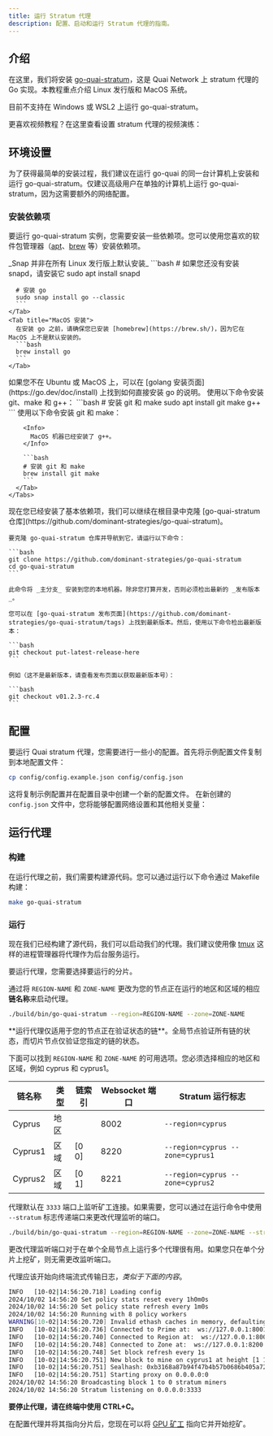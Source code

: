 ```yaml
---
title: 运行 Stratum 代理
description: 配置、启动和运行 Stratum 代理的指南。
---
```


## 介绍

在这里，我们将安装 [go-quai-stratum](https://github.com/dominant-strategies/go-quai-stratum)，这是 Quai Network 上 stratum 代理的 Go 实现。本教程重点介绍 Linux 发行版和 MacOS 系统。

<Warning>目前不支持在 Windows 或 WSL2 上运行 go-quai-stratum。</Warning>

更喜欢视频教程？在这里查看设置 stratum 代理的视频演练：

## 环境设置

为了获得最简单的安装过程，我们建议在运行 go-quai 的同一台计算机上安装和运行 go-quai-stratum。仅建议高级用户在单独的计算机上运行 go-quai-stratum，因为这需要额外的网络配置。

### 安装依赖项

要运行 go-quai-stratum 实例，您需要安装一些依赖项。您可以使用您喜欢的软件包管理器（[apt](https://ubuntu.com/server/docs/package-management)、[brew](https://brew.sh/) 等）安装依赖项。

<Steps>
  <Step title="Go v1.23.0+">
  <Tabs>
    <Tab title="Linux Snap 安装">
    _Snap 并非在所有 Linux 发行版上默认安装_
    ```bash
      # 如果您还没有安装 snapd，请安装它
      sudo apt install snapd

      # 安装 go
      sudo snap install go --classic
      ```
    </Tab>
    <Tab title="MacOS 安装">
      在安装 go 之前，请确保您已安装 [homebrew](https://brew.sh/)，因为它在 MacOS 上不是默认安装的。
      ```bash
      brew install go
      ```
    </Tab>

  </Tabs>
  如果您不在 Ubuntu 或 MacOS 上，可以在 [golang 安装页面](https://go.dev/doc/install) 上找到如何直接安装 go 的说明。
  </Step>
<Step title="Git、Make 和 G++">
    <Tabs>
      <Tab title="Linux 安装">
        使用以下命令安装 git、make 和 g++：
        ```bash
        # 安装 git 和 make
        sudo apt install git make g++
        ```
      </Tab>
      <Tab title="MacOS 安装">
        使用以下命令安装 git 和 make：

        <Info>
          MacOS 机器已经安装了 g++。
        </Info>

        ```bash
        # 安装 git 和 make
        brew install git make
        ```
      </Tab>
    </Tabs>

  </Step>
  <Step title="go-quai-stratum">
    现在您已经安装了基本依赖项，我们可以继续在根目录中克隆 [go-quai-stratum 仓库](https://github.com/dominant-strategies/go-quai-stratum)。

    要克隆 go-quai-stratum 仓库并导航到它，请运行以下命令：

    ```bash
    git clone https://github.com/dominant-strategies/go-quai-stratum
    cd go-quai-stratum
    ```

    此命令将 _主分支_ 安装到您的本地机器。除非您打算开发，否则必须检出最新的 _发布版本_。

    您可以在 [go-quai-stratum 发布页面](https://github.com/dominant-strategies/go-quai-stratum/tags) 上找到最新版本。然后，使用以下命令检出最新版本：

    ```bash
    git checkout put-latest-release-here
    ```

    例如（这不是最新版本，请查看发布页面以获取最新版本号）：

    ```bash
    git checkout v01.2.3-rc.4
    ```

  </Step>
</Steps>

## 配置

要运行 Quai stratum 代理，您需要进行一些小的配置。首先将示例配置文件复制到本地配置文件：

```bash
cp config/config.example.json config/config.json
```

这将复制示例配置并在配置目录中创建一个新的配置文件。
在新创建的 `config.json` 文件中，您将能够配置网络设置和其他相关变量：

## 运行代理

### 构建

在运行代理之前，我们需要构建源代码。您可以通过运行以下命令通过 Makefile 构建：

```bash
make go-quai-stratum
```

### 运行

现在我们已经构建了源代码，我们可以启动我们的代理。我们建议使用像 [tmux](https://github.com/tmux/tmux/wiki) 这样的进程管理器将代理作为后台服务运行。

要运行代理，您需要选择要运行的分片。

通过将 `REGION-NAME` 和 `ZONE-NAME` 更改为您的节点正在运行的地区和区域的相应**链名称**来启动代理。

```bash
./build/bin/go-quai-stratum --region=REGION-NAME --zone=ZONE-NAME
```

<Warning>
	**运行代理仅适用于您的节点正在验证状态的链**。全局节点验证所有链的状态，而切片节点仅验证您指定的链的状态。
</Warning>

下面可以找到 `REGION-NAME` 和 `ZONE-NAME` 的可用选项。您必须选择相应的地区和区域，例如 cyprus 和 cyprus1。

| 链名称 | 类型   | 链索引 | Websocket 端口 | Stratum 运行标志                |
| ---------- | ------ | ----------- | -------------- | -------------------------------- |
| Cyprus     | 地区 |             | 8002           | `--region=cyprus`                |
| Cyprus1    | 区域   | [0 0]       | 8220           | `--region=cyprus --zone=cyprus1` |
| Cyprus2    | 区域   | [0 1]       | 8221           | `--region=cyprus --zone=cyprus2` |

代理默认在 `3333` 端口上监听矿工连接。如果需要，您可以通过在运行命令中使用 `--stratum` 标志传递端口来更改代理监听的端口。

```bash
./build/bin/go-quai-stratum --region=REGION-NAME --zone=ZONE-NAME --stratum=LISTENING-PORT
```

<Note>
	更改代理监听端口对于在单个全局节点上运行多个代理很有用。如果您只在单个分片上挖矿，则无需更改监听端口。
</Note>

代理应该开始向终端流式传输日志，_类似于下面的内容_。

```bash
INFO   [10-02|14:56:20.718] Loading config                                path=config/config.json
2024/10/02 14:56:20 Set policy stats reset every 1h0m0s
2024/10/02 14:56:20 Set policy state refresh every 1m0s
2024/10/02 14:56:20 Running with 8 policy workers
WARNING[10-02|14:56:20.720] Invalid ethash caches in memory, defaulting to 1  requested=0
INFO   [10-02|14:56:20.736] Connected to Prime at:  ws://127.0.0.1:8001
INFO   [10-02|14:56:20.740] Connected to Region at:  ws://127.0.0.1:8002
INFO   [10-02|14:56:20.748] Connected to Zone at:  ws://127.0.0.1:8200
INFO   [10-02|14:56:20.748] Set block refresh every 1s
INFO   [10-02|14:56:20.751] New block to mine on cyprus1 at height [1 1 1]
INFO   [10-02|14:56:20.751] Sealhash: 0xb3168a87b94f47b4b57b0686b405a72475dca0b8691c76b80a0500091b5608d1
INFO   [10-02|14:56:20.751] Starting proxy on 0.0.0.0:0
2024/10/02 14:56:20 Broadcasting block 1 to 0 stratum miners
2024/10/02 14:56:20 Stratum listening on 0.0.0.0:3333
```

**要停止代理，请在终端中使用 CTRL+C。**

在配置代理并将其指向分片后，您现在可以将 [GPU 矿工](/guides/miner) 指向它并开始挖矿。